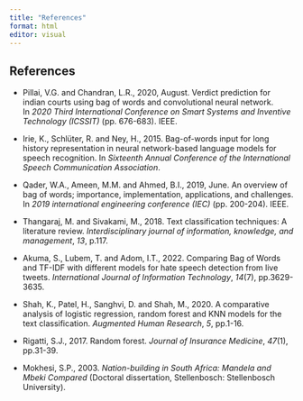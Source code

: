 ```yaml
---
title: "References"
format: html
editor: visual
---
```


## References

-   Pillai, V.G. and Chandran, L.R., 2020, August. Verdict prediction for indian courts using bag of words and convolutional neural network. In *2020 Third International Conference on Smart Systems and Inventive Technology (ICSSIT)* (pp. 676-683). IEEE.

-   Irie, K., Schlüter, R. and Ney, H., 2015. Bag-of-words input for long history representation in neural network-based language models for speech recognition. In *Sixteenth Annual Conference of the International Speech Communication Association*.

-   Qader, W.A., Ameen, M.M. and Ahmed, B.I., 2019, June. An overview of bag of words; importance, implementation, applications, and challenges. In *2019 international engineering conference (IEC)* (pp. 200-204). IEEE.

-   Thangaraj, M. and Sivakami, M., 2018. Text classification techniques: A literature review. *Interdisciplinary journal of information, knowledge, and management*, *13*, p.117.

-   Akuma, S., Lubem, T. and Adom, I.T., 2022. Comparing Bag of Words and TF-IDF with different models for hate speech detection from live tweets. *International Journal of Information Technology*, *14*(7), pp.3629-3635.

-   Shah, K., Patel, H., Sanghvi, D. and Shah, M., 2020. A comparative analysis of logistic regression, random forest and KNN models for the text classification. *Augmented Human Research*, *5*, pp.1-16.

-   Rigatti, S.J., 2017. Random forest. *Journal of Insurance Medicine*, *47*(1), pp.31-39.

-   Mokhesi, S.P., 2003. *Nation-building in South Africa: Mandela and Mbeki Compared* (Doctoral dissertation, Stellenbosch: Stellenbosch University).

